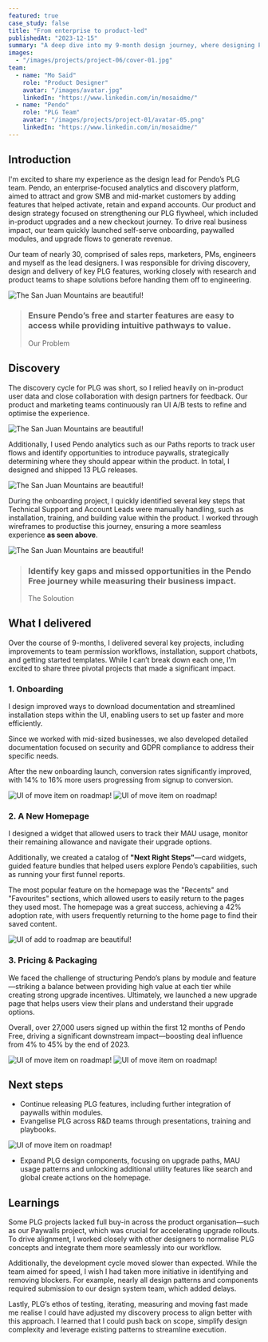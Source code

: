 ```yaml
---
featured: true
case_study: false
title: "From enterprise to product-led"
publishedAt: "2023-12-15"
summary: "A deep dive into my 9-month design journey, where designing PLG features and patterns turned into a $7M growth engine."
images:
  - "/images/projects/project-06/cover-01.jpg"
team:
  - name: "Mo Said"
    role: "Product Designer"
    avatar: "/images/avatar.jpg"
    linkedIn: "https://www.linkedin.com/in/mosaidme/"
  - name: "Pendo"
    role: "PLG Team"
    avatar: "/images/projects/project-01/avatar-05.png"
    linkedIn: "https://www.linkedin.com/in/mosaidme/"
---
```


## Introduction

I'm excited to share my experience as the design lead for Pendo’s PLG team. Pendo, an enterprise-focused analytics and discovery platform, aimed to attract and grow SMB and mid-market customers by adding features that helped activate, retain and expand accounts. Our product and design strategy focused on strengthening our PLG flywheel, which included in-product upgrades and a new checkout journey. To drive real business impact, our team quickly launched self-serve onboarding, paywalled modules, and upgrade flows to generate revenue.

Our team of nearly 30, comprised of sales reps, marketers, PMs, engineers and myself as the lead designers. I was responsible for driving discovery, design and delivery of key PLG features, working closely with research and product teams to shape solutions before handing them off to engineering.

![The San Juan Mountains are beautiful!](/images/projects/project-06/team.png "Our Pretty Legit Group")

 
>### Ensure Pendo’s free and starter features are easy to access while providing intuitive pathways to value.
>Our Problem


## Discovery

The discovery cycle for PLG was short, so I relied heavily on in-product user data and close collaboration with design partners for feedback. Our product and marketing teams continuously ran UI A/B tests to refine and optimise the experience.


![The San Juan Mountains are beautiful!](/images/projects/project-06/discovery-1.png "Whiteboarding Session One")


Additionally, I used Pendo analytics such as our Paths reports to track user flows and identify opportunities to introduce paywalls, strategically determining where they should appear within the product. In total, I designed and shipped 13 PLG releases.


![The San Juan Mountains are beautiful!](/images/projects/project-06/whiteboarding-3.png "Product Planning")


During the onboarding project, I quickly identified several key steps that Technical Support and Account Leads were manually handling, such as installation, training, and building value within the product. I worked through wireframes to productise this journey, ensuring a more seamless experience **as seen above**.


![The San Juan Mountains are beautiful!](/images/projects/project-06/discovery-3.png "Lo-fidelity designs")

 
>### Identify key gaps and missed opportunities in the Pendo Free journey while measuring their business impact.
>The Soloution




## What I delivered

Over the course of 9-months, I delivered several key projects, including improvements to team permission workflows, installation, support chatbots, and getting started templates. While I can’t break down each one, I’m excited to share three pivotal projects that made a significant impact.


### **1. Onboarding**

I design improved ways to download documentation and streamlined installation steps within the UI, enabling users to set up faster and more efficiently.

Since we worked with mid-sized businesses, we also developed detailed documentation focused on security and GDPR compliance to address their specific needs.

After the new onboarding launch, conversion rates significantly improved, with 14% to 16% more users progressing from signup to conversion.


![UI of move item on roadmap!](/images/projects/project-06/install.png "Install step")
![UI of move item on roadmap!](/images/projects/project-06/onboarding-step.png "Install step")


### **2. A New Homepage**

I designed a widget that allowed users to track their MAU usage, monitor their remaining allowance and navigate their upgrade options.

Additionally, we created a catalog of **"Next Right Steps"**—card widgets, guided feature bundles that helped users explore Pendo’s capabilities, such as running your first funnel reports.

The most popular feature on the homepage was the "Recents" and "Favourites" sections, which allowed users to easily return to the pages they used most. The homepage was a great success, achieving a 42% adoption rate, with users frequently returning to the home page to find their saved content.


![UI of add to roadmap are beautiful!](/images/projects/project-06/home.png "Homepage")


### **3. Pricing & Packaging**

We faced the challenge of structuring Pendo’s plans by module and feature—striking a balance between providing high value at each tier while creating strong upgrade incentives. Ultimately, we launched a new upgrade page that helps users view their plans and understand their upgrade options. 

Overall, over 27,000 users signed up within the first 12 months of Pendo Free, driving a significant downstream impact—boosting deal influence from 4% to 45% by the end of 2023.


![UI of move item on roadmap!](/images/projects/project-06/pricing-and-packaging.png "Plans and checkout pages")
![UI of move item on roadmap!](/images/projects/project-06/pricing-and-packaging-two.png "Plans and checkout pages")


## Next steps

- Continue releasing PLG features, including further integration of paywalls within modules.
- Evangelise PLG across R&D teams through presentations, training and playbooks.

![UI of move item on roadmap!](/images/projects/project-06/present.png "Me presenting to the team")

- Expand PLG design components, focusing on upgrade paths, MAU usage patterns and unlocking additional utility features like search and global create actions on the homepage.




## Learnings

Some PLG projects lacked full buy-in across the product organisation—such as our Paywalls project, which was crucial for accelerating upgrade rollouts. To drive alignment, I worked closely with other designers to normalise PLG concepts and integrate them more seamlessly into our workflow.

Additionally, the development cycle moved slower than expected. While the team aimed for speed, I wish I had taken more initiative in identifying and removing blockers. For example, nearly all design patterns and components required submission to our design system team, which added delays.

Lastly, PLG’s ethos of testing, iterating, measuring and moving fast made me realise I could have adjusted my discovery process to align better with this approach. I learned that I could push back on scope, simplify design complexity and leverage existing patterns to streamline execution.